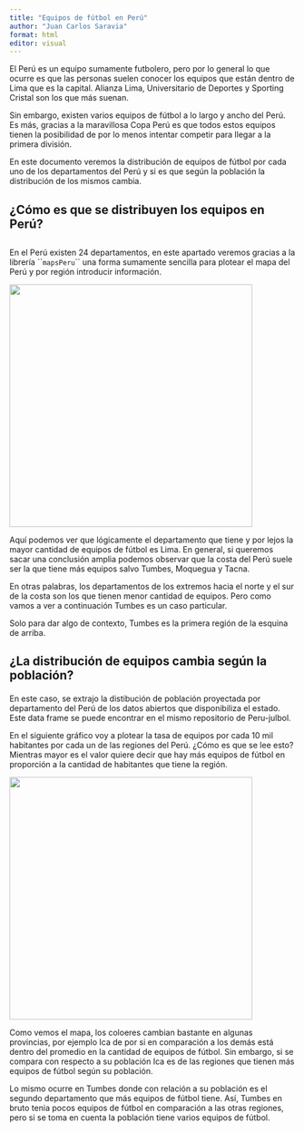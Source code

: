```yaml
---
title: "Equipos de fútbol en Perú"
author: "Juan Carlos Saravia"
format: html
editor: visual
---
```


El Perú es un equipo sumamente futbolero, pero por lo general lo que ocurre es que las personas suelen conocer los equipos que están dentro de Lima que es la capital. Alianza Lima, Universitario de Deportes y Sporting Cristal son los que más suenan.

Sin embargo, existen varios equipos de fútbol a lo largo y ancho del Perú. Es más, gracias a la maravillosa Copa Perú es que todos estos equipos tienen la posibilidad de por lo menos intentar competir para llegar a la primera división.

En este documento veremos la distribución de equipos de fútbol por cada uno de los departamentos del Perú y si es que según la población la distribución de los mismos cambia.

## ¿Cómo es que se distribuyen los equipos en Perú?

## 

En el Perú existen 24 departamentos, en este apartado veremos gracias a la librería \`\``mapsPeru`\`\` una forma sumamente sencilla para plotear el mapa del Perú y por región introducir información.

![](images/Rplot_cantidad_equipos.png){width="428"}

Aquí podemos ver que lógicamente el departamento que tiene y por lejos la mayor cantidad de equipos de fútbol es Lima. En general, si queremos sacar una conclusión amplia podemos observar que la costa del Perú suele ser la que tiene más equipos salvo Tumbes, Moquegua y Tacna.

En otras palabras, los departamentos de los extremos hacia el norte y el sur de la costa son los que tienen menor cantidad de equipos. Pero como vamos a ver a continuación Tumbes es un caso particular.

Solo para dar algo de contexto, Tumbes es la primera región de la esquina de arriba.

## ¿La distribución de equipos cambia según la población?

#### 

En este caso, se extrajo la distibución de población proyectada por departamento del Perú de los datos abiertos que disponibiliza el estado. Este data frame se puede encontrar en el mismo repositorio de Peru-julbol.

En el siguiente gráfico voy a plotear la tasa de equipos por cada 10 mil habitantes por cada un de las regiones del Perú. ¿Cómo es que se lee esto? Mientras mayor es el valor quiere decir que hay más equipos de fútbol en proporción a la cantidad de habitantes que tiene la región.

![](images/Rplot_equipos_habitantes.png){width="428"}

Como vemos el mapa, los coloeres cambian bastante en algunas provincias, por ejemplo Ica de por si en comparación a los demás está dentro del promedio en la cantidad de equipos de fútbol. Sin embargo, si se compara con respecto a su población Ica es de las regiones que tienen más equipos de fútbol según su población.

Lo mismo ocurre en Tumbes donde con relación a su población es el segundo departamento que más equipos de fútbol tiene. Así, Tumbes en bruto tenia pocos equipos de fútbol en comparación a las otras regiones, pero si se toma en cuenta la población tiene varios equipos de fútbol.
